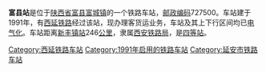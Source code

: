 {{noteTA
|1=zh-cn:始发车次; zh-hk:列車班次;
|2=zh-cn:车次; zh-hk:班次;
}}
{{Infobox China railway station 
|车站名称 = 富县站
|车站名称拼音 = 
|电报码 = FEY
|拼音码 = FXI
|车站地址 = [[陕西省|陕西省]][[富县|富县]]
|归属 = [[西安铁路局|西安铁路局]]
|车站等级 = [[四等站_(中铁)|四等站]]
|线路 = [[西延铁路|西延铁路]]
}}
'''富县站'''是位于[[陕西省|陕西省]][[富县|富县]][[富城镇|富城镇]]的一个铁路车站，[[邮政编码|邮政编码]]727500。车站建于1991年，有[[西延铁路|西延铁路]]经过该站，现办理客货运业务，车站及其上下行区间均已[[电气化|电气化]]。车站距离[[新丰镇站|新丰镇站]]246[[公里|公里]]，隶属[[西安铁路局|西安铁路局]]，是[[四等站_(中铁)|四等站]]。


{{start rail box}}
{{s-inop|[[洛川站|洛川站]]}}
{{s-line|[[西延铁路|西延铁路]]}}
{{s-inop|[[道镇站|道镇站]]}}
{{end box}}

{{西延铁路}}
{{铁路车站小作品}}
{{陕西小作品}}

[[Category:西延铁路车站|Category:西延铁路车站]]
[[Category:1991年启用的铁路车站|Category:1991年启用的铁路车站]]
[[Category:延安市铁路车站|Category:延安市铁路车站]]